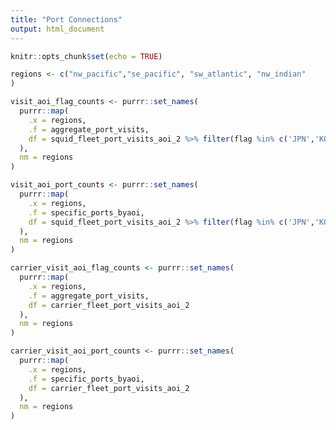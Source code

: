 ```yaml
---
title: "Port Connections"
output: html_document
---
```


```r
knitr::opts_chunk$set(echo = TRUE)
```


```r
regions <- c("nw_pacific","se_pacific", "sw_atlantic", "nw_indian"
)

visit_aoi_flag_counts <- purrr::set_names(
  purrr::map(
    .x = regions,
    .f = aggregate_port_visits,
    df = squid_fleet_port_visits_aoi_2 %>% filter(flag %in% c('JPN','KOR','TWN','CHN'))
  ),
  nm = regions
)

visit_aoi_port_counts <- purrr::set_names(
  purrr::map(
    .x = regions,
    .f = specific_ports_byaoi,
    df = squid_fleet_port_visits_aoi_2 %>% filter(flag %in% c('JPN','KOR','TWN','CHN'))
  ),
  nm = regions
)
```


```r
carrier_visit_aoi_flag_counts <- purrr::set_names(
  purrr::map(
    .x = regions,
    .f = aggregate_port_visits,
    df = carrier_fleet_port_visits_aoi_2
  ),
  nm = regions
)

carrier_visit_aoi_port_counts <- purrr::set_names(
  purrr::map(
    .x = regions,
    .f = specific_ports_byaoi,
    df = carrier_fleet_port_visits_aoi_2
  ),
  nm = regions
)
```
